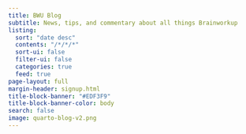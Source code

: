 ```yaml
---
title: BWU Blog
subtitle: News, tips, and commentary about all things Brainworkup
listing:
  sort: "date desc"
  contents: "/*/*/*"
  sort-ui: false
  filter-ui: false
  categories: true
  feed: true
page-layout: full
margin-header: signup.html
title-block-banner: "#EDF3F9"
title-block-banner-color: body
search: false
image: quarto-blog-v2.png
---
```


